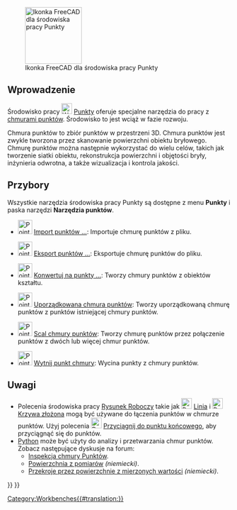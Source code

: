 <languages/>

{{Docnav/pl
|[[PartDesign_Workbench/pl|środowisko pracy Projekt Części]]
|[[Reverse_Engineering_Workbench/pl|środowisko pracy Inżynieria wsteczna]]
|IconL=Workbench_PartDesign.svg
|IconR=Workbench_Reverse_Engineering.svg
}}

[[Image:Workbench_Points.svg|thumb|128px|Ikonka FreeCAD dla środowiska pracy Punkty]]

{{TOCright}}

<span id="Introduction"></span>
==Wprowadzenie==

Środowisko pracy [[Image:Workbench_Points.svg|24px]] [[Points_Workbench/pl|Punkty]] oferuje specjalne narzędzia do pracy z [https://en.wikipedia.org/wiki/Point_cloud chmurami punktów]. Środowisko to jest wciąż w fazie rozwoju.

Chmura punktów to zbiór punktów w przestrzeni 3D. Chmura punktów jest zwykle tworzona przez skanowanie powierzchni obiektu bryłowego. Chmurę punktów można następnie wykorzystać do wielu celów, takich jak tworzenie siatki obiektu, rekonstrukcja powierzchni i objętości bryły, inżynieria odwrotna, a także wizualizacja i kontrola jakości.

<span id="Tools"></span>
==Przybory==

Wszystkie narzędzia środowiska pracy Punkty są dostępne z menu '''Punkty''' i paska narzędzi '''Narzędzia punktów'''.

* [[Image:Points_Import.svg|32px]] [[Points_Import/pl|Import punktów ...]]: Importuje chmurę punktów z pliku.

* [[Image:Points_Export.svg|32px]] [[Points_Export/pl|Eksport punktów ...]]: Eksportuje chmurę punktów do pliku.

* [[Image:Points_Convert.svg|32px]] [[Points_Convert/pl|Konwertuj na punkty ...]]: Tworzy chmury punktów z obiektów kształtu.

* [[Image:Points_Structure.svg|32px]] [[Points_Structure/pl|Uporządkowana chmura punktów]]: Tworzy uporządkowaną chmurę punktów z punktów istniejącej chmury punktów.

* [[Image:Points_Merge.svg|32px]] [[Points_Merge/pl|Scal chmury punktów]]: Tworzy chmurę punktów przez połączenie punktów z dwóch lub więcej chmur punktów.

* [[Image:Points_PolyCut.svg|32px]] [[Points_PolyCut/pl|Wytnij punkt chmury]]: Wycina punkty z chmury punktów.

<span id="Notes"></span>
==Uwagi==

* Polecenia środowiska pracy [[Draft_Workbench/pl|Rysunek Roboczy]] takie jak [[Image:Draft_Line.svg|24px]] [[Draft_Line/pl|Linia]] i [[Image:Draft_BSpline.svg|24px]] [[Draft_BSpline/pl|Krzywa złożona]] mogą być używane do łączenia punktów w chmurze punktów. Użyj polecenia [[Image:Draft_Snap_Endpoint.svg|24px]] [[Draft_Snap_Endpoint/pl|Przyciągnij do punktu końcowego]], aby przyciągnąć się do punktów.
* [[Python/pl|Python]] może być użyty do analizy i przetwarzania chmur punktów. Zobacz następujące dyskusje na forum:
** [https://forum.freecad.org/viewtopic.php?f=3&t=16098 Inspekcja chmury Punktów].
** [https://forum.freecad.org/viewtopic.php?f=13&t=15988 Powierzchnia z pomiarów] ''(niemiecki)''.
** [https://forum.freecad.org/viewtopic.php?f=13&t=16103 Przekroje przez powierzchnie z mierzonych wartości] ''(niemiecki)''.


{{Docnav/pl
|[[PartDesign_Workbench/pl|środowisko pracy Projekt Części]]
|[[Reverse_Engineering_Workbench/pl|środowisko pracy Inżynieria wsteczna]]
|IconL=Workbench_PartDesign.svg
|IconR=Workbench_Reverse_Engineering.svg
}}

{{Points Tools navi{{#translation:}}}}
{{Userdocnavi{{#translation:}}}}
[[Category:Workbenches{{#translation:}}]]